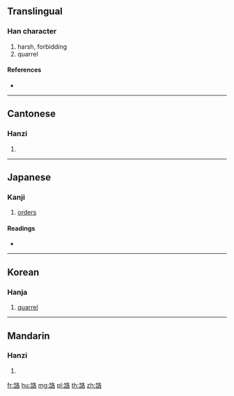 {{character info/new}}
{{also|咯}}
==Translingual==

===Han character===
{{Han char|rn=149|rad=言|as=06|sn=13|four=07664|canj=YRHER}}

# harsh, forbidding
# quarrel

====References====
* {{Han ref|kx=1159.160|dkj=35461|dj=1625.150|hdz=63969.040|uh=8A7B|ud=35451|bh=B8E3|bd=47331}}

----

==Cantonese==

===Hanzi===
{{yue-hanzi|jyut=ngaak6|y=ngaak6}}

# {{defn|lang=yue|sort=言06}}

----

==Japanese==

===Kanji===
{{ja-kanji|grade=|rs=言06}}

# [[orders]]

====Readings====
* {{ja-readings|on=[[がく]] (gaku), [[ぎゃく]] (gyaku), [[りゃく]] (ryaku), [[らく]] (raku)|kun=[[いいあらそう]] (iiarasou)|nanori=}}

----

==Korean==

===Hanja===
{{ko-hanja|hangeul=각|rv=gak|mr=kak}}

# [[quarrel]]

----

==Mandarin==

===Hanzi===
{{cmn-hanzi|pin=[[è]] ([[e4]])|wg=o<sup>4</sup>}}

# {{defn|lang=cmn|sort=言06}}

[[fr:詻]]
[[hu:詻]]
[[mg:詻]]
[[pl:詻]]
[[th:詻]]
[[zh:詻]]